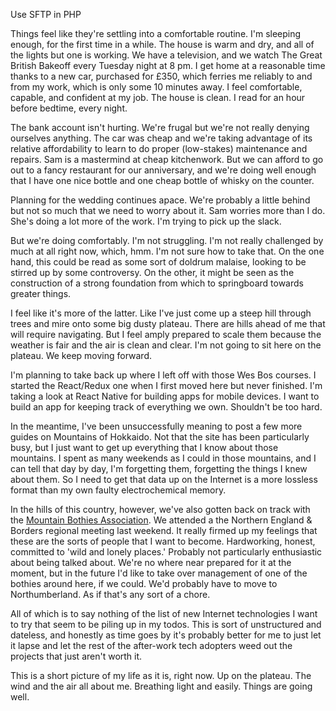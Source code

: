 Use SFTP in PHP

Things feel like they're settling into a comfortable routine. I'm sleeping enough, for the first time in a while. The house is warm and dry, and all of the lights but one is working. We have a television, and we watch The Great British Bakeoff every Tuesday night at 8 pm. I get home at a reasonable time thanks to a new car, purchased for £350, which ferries me reliably to and from my work, which is only some 10 minutes away. I feel comfortable, capable, and confident at my job. The house is clean. I read for an hour before bedtime, every night.

The bank account isn't hurting. We're frugal but we're not really denying ourselves anything. The car was cheap and we're taking advantage of its relative affordability to learn to do proper (low-stakes) maintenance and repairs. Sam is a mastermind at cheap kitchenwork. But we can afford to go out to a fancy restaurant for our anniversary, and we're doing well enough that I have one nice bottle and one cheap bottle of whisky on the counter.

Planning for the wedding continues apace. We're probably a little behind but not so much that we need to worry about it. Sam worries more than I do. She's doing a lot more of the work. I'm trying to pick up the slack.

But we're doing comfortably. I'm not struggling. I'm not really challenged by much at all right now, which, hmm. I'm not sure how to take that. On the one hand, this could be read as some sort of doldrum malaise, looking to be stirred up by some controversy. On the other, it might be seen as the construction of a strong foundation from which to springboard towards greater things.

I feel like it's more of the latter. Like I've just come up a steep hill through trees and mire onto some big dusty plateau. There are hills ahead of me that will require navigating. But I feel amply prepared to scale them because the weather is fair and the air is clean and clear. I'm not going to sit here on the plateau. We keep moving forward.

I'm planning to take back up where I left off with those Wes Bos courses. I started the React/Redux one when I first moved here but never finished. I'm taking a look at React Native for building apps for mobile devices. I want to build an app for keeping track of everything we own. Shouldn't be too hard.

In the meantime, I've been unsuccessfully meaning to post a few more guides on Mountains of Hokkaido. Not that the site has been particularly busy, but I just want to get up everything that I know about those mountains. I spent as many weekends as I could in those mountains, and I can tell that day by day, I'm forgetting them, forgetting the things I knew about them. So I need to get that data up on the Internet is a more lossless format than my own faulty electrochemical memory.

In the hills of this country, however, we've also gotten back on track with the [Mountain Bothies Association](https://www.mountainbothies.org.uk/). We attended a the Northern England & Borders regional meeting last weekend. It really firmed up my feelings that these are the sorts of people that I want to become. Hardworking, honest, committed to 'wild and lonely places.' Probably not particularly enthusiastic about being talked about. We're no where near prepared for it at the moment, but in the future I'd like to take over management of one of the bothies around here, if we could. We'd probably have to move to Northumberland. As if that's any sort of a chore.

All of which is to say nothing of the list of new Internet technologies I want to try that seem to be piling up in my todos. This is sort of unstructured and dateless, and honestly as time goes by it's probably better for me to just let it lapse and let the rest of the after-work tech adopters weed out the projects that just aren't worth it.

This is a short picture of my life as it is, right now. Up on the plateau. The wind and the air all about me. Breathing light and easily. Things are going well.
